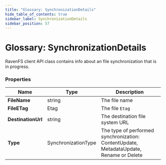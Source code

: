 ```yaml
---
title: "Glossary: SynchronizationDetails"
hide_table_of_contents: true
sidebar_label: SynchronizationDetails
sidebar_position: 57
---
```



# Glossary: SynchronizationDetails

RavenFS client API class contains info about an file synchronization that is in progress.

### Properties

| Name | Type | Description |
| ------------- | ------------- | ----- |
| **FileName** | string | The file name |
| **FileETag** | Etag | The file `Etag` |
| **DestinationUrl** | string | The destination file system URL |
| **Type** | SynchronizationType | The type of performed synchronization: ContentUpdate, MetadataUpdate, Rename or Delete |
